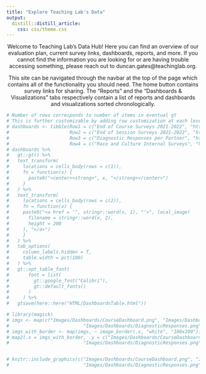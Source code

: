 ```yaml
---
title: "Explore Teaching Lab's Data"
output: 
  distill::distill_article:
    css: css/theme.css
---
```


<center>

Welcome to Teaching Lab’s Data Hub! Here you can find an overview of our evaluation plan, current survey links, dashboards, reports, and more. If you cannot find the information you are looking for or are having trouble accessing something, please reach out to duncan.gates@teachinglab.org.

This site can be navigated through the navbar at the top of the page which contains all of the functionality you should need. The home button contains survey links for sharing. The "Reports" and the "Dashboards & Visualizations" tabs respectively contain a list of reports and dashboards and visualizations sorted chronologically.

</center>



```r
# Number of rows corresponds to number of items in eventual gt
# This is further customizable by adding row customization at each level with text_transform, eventually creating something similar to `quillt`
# dashboards <- tibble(Row1 = c("End of Course Surveys 2021-2022", "https://teachinglabhq.shinyapps.io/YearlyDashboard/ Images/Dashboards/CourseDashboard.png"),
#                      Row2 = c("End of Session Surveys 2021-2022", "https://teachinglabhq.shinyapps.io/YearlyDashboard2/ Images/Dashboards/SessionDashboard.png"),
#                      Row3 = c("Diagnostic Responses per Partner", "https://teachinglabhq.shinyapps.io/DiagnosticComplete/ Images/Dashboards/DiagnosticResponses.png"),
#                      Row4 = c("Race and Culture Internal Surveys", "https://teachinglabhq.shinyapps.io/RaceandCulture/ Images/Dashboards/RaceandCulture.png"))
# dashboards %>%
#   gt::gt() %>%
#   text_transform(
#     locations = cells_body(rows = c(1)),
#     fn = function(x) {
#       paste0("<center><strong>", x, "</strong></center>")
#     }
#   ) %>%
#   text_transform(
#     locations = cells_body(rows = c(2)),
#     fn = function(x) {
#     paste0("<a href = '", stringr::word(x, 1), "'>", local_image(
#       filename = stringr::word(x, 2),
#       height = 200
#     ), "</a>")
#     }
#   ) %>%
#   tab_options(
#     column_labels.hidden = T,
#     table.width = pct(100)
#   ) %>%
#   gt::opt_table_font(
#       font = list(
#         gt::google_font("Calibri"),
#         gt::default_fonts()
#       )
#     ) %>%
#   gtsave(here::here("HTML/DashboardsTable.html"))
```

```r
# library(magick)
# imgs <- map(c("Images/Dashboards/CourseDashboard.png", "Images/Dashboards/SessionDashboard.png",
#                           "Images/Dashboards/DiagnosticResponses.png", "Images/Dashboards/RaceandCulture.png"), image_read)
# imgs_with_border <- map(imgs, ~ image_border(.x, "white", "100x100"))
# map2(.x = imgs_with_border, .y = c("Images/Dashboards/CourseDashboard.png", "Images/Dashboards/SessionDashboard.png",
#                           "Images/Dashboards/DiagnosticResponses.png", "Images/Dashboards/RaceandCulture.png"), ~ image_write(.x, path = here::here(.y)))


# knitr::include_graphics(c("Images/Dashboards/CourseDashboard.png", "Images/Dashboards/SessionDashboard.png", 
#                           "Images/Dashboards/DiagnosticResponses.png", "Images/Dashboards/RaceandCulture.png"))
```



